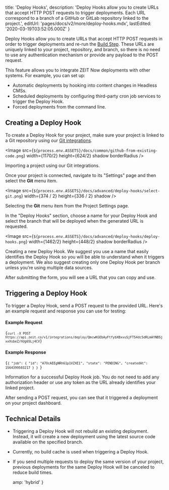 
  title: 'Deploy Hooks',
  description:
    'Deploy Hooks allow you to create URLs that accept HTTP POST requests to trigger deployments. Each URL correspond to a branch of a GitHub or GitLab repository linked to the project.',
  editUrl: 'pages/docs/v2/more/deploy-hooks.mdx',
  lastEdited: '2020-03-19T03:52:05.000Z'
}

Deploy Hooks allow you to create URLs that accept HTTP POST requests in order to trigger deployments and re-run the [Build Step](/docs/v2/build-step). These URLs are uniquely linked to your project, repository, and branch, so there is no need to use any authentication mechanism or provide any payload to the POST request.

This feature allows you to integrate ZEIT Now deployments with other systems. For example, you can set up:

- Automatic deployments by hooking into content changes in Headless CMSs.
- Scheduled deployments by configuring third-party cron job services to trigger the Deploy Hook.
- Forced deployments from the command line.

## Creating a Deploy Hook

To create a Deploy Hook for your project, make sure your project is linked to a Git repository using our [Git integrations](/docs/v2/git-integrations).

<Image
  src={`${process.env.ASSETS}/docs/common/github-from-existing-code.png`}
  width={1170/2}
  height={624/2}
  shadow
  borderRadius
/>
<Caption>Importing a project using our Git integrations.</Caption>

Once your project is connected, navigate to its "Settings" page and then select the **Git** menu item.

<Image
  src={`${process.env.ASSETS}/docs/advanced/deploy-hooks/select-git.png`}
  width={374 / 2}
  height={336 / 2}
  shadow
/>
<Caption>Selecting the <b>Git</b> menu item from the Project Settings page.</Caption>

In the "Deploy Hooks" section, choose a name for your Deploy Hook and select the branch that will be deployed when the generated URL is requested.

<Image
  src={`${process.env.ASSETS}/docs/advanced/deploy-hooks/deploy-hooks.png`}
  width={1462/2}
  height={448/2}
  shadow
  borderRadius
/>
<Caption>Creating a new Deploy Hook.</Caption>

<Note>
  We suggest you use a name that easily identifies the Deploy Hook so you will
  be able to understand when it triggers a deployment. We also suggest creating
  only one Deploy Hook per branch unless you’re using multiple data sources.
</Note>

After submitting the form, you will see a URL that you can copy and use.

## Triggering a Deploy Hook

To trigger a Deploy Hook, send a POST request to the provided URL. Here's an example request and response you can use for testing:

#### Example Request

<Code>{`curl -X POST https://api.zeit.co/v1/integrations/deploy/QmcwKGEbAyFtfybXBxvuSjFT54dc5dRLmAYNB5jxxXsbeZ/hUg65Lj4CV`}</Code>

#### Example Response

<Code lang="json">{`{
  "job": {
    "id": "A7OcAEEgNRh61p1VZXE1",
    "state": "PENDING",
    "createdAt": 1564399503217
  }
}
`}</Code>
<Caption>Information for a successful Deploy Hook job.</Caption>

<Note>
  You do not need to add any authorization header or use any token as the URL
  already identifies your linked project.
</Note>

After sending a POST request, you can see that it triggered a deployment on your project dashboard.

## Technical Details

- Triggering a Deploy Hook will not rebuild an existing deployment. Instead, it will create a new deployment using the latest source code available on the specified branch.
- Currently, no build cache is used when triggering a Deploy Hook.
- If you send multiple requests to deploy the same version of your project, previous deployments for the same Deploy Hook will be canceled to reduce build times.


  amp: 'hybrid'
}
